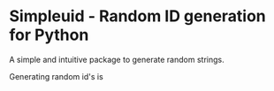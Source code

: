 # Simpleuid - Random ID generation for Python

A simple and intuitive package to generate random strings. 

Generating random id's is

